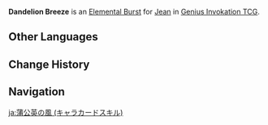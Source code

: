 {{About|the Character Card Skill for [[Genius Invokation TCG]]|the Playable Character Talent|Dandelion Breeze}}
{{Genius Invokation TCG Skill Infobox
|title      = Dandelion Breeze
|image      = Dandelion Breeze Character Card Skill.png
|type       = Elemental Burst
|character  = Jean
|element    = Anemo
|matching   = 4
|energy     = 3
|effect     = Heals all your characters for 2 HP, summons 1 '''[[Dandelion Field]]'''.<br /><br />{{TCG Summon|Dandelion Field}}
|order      = 3
}}
'''Dandelion Breeze''' is an [[Character Card Elemental Burst|Elemental Burst]] for [[Jean (Character Card)|Jean]] in [[Genius Invokation TCG]].

==Other Languages==
{{Transclude|Dandelion Breeze|Other Languages}}

==Change History==
{{Change History|3.3}}

==Navigation==
{{Genius Invokation TCG Skill Navbox|Jean}}

[[ja:蒲公英の風 (キャラカードスキル)]]